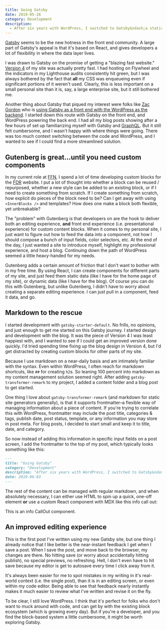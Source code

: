 ```yaml
---
title: Going Gatsby
date: 2019-05-26
category: Development
description:
  - After six years with WordPress, I switched to Gatsby&ndash;a static site generator.
---
```


[Gatsby](https://www.gatsbyjs.org/) seems to be the new hotness in the front end community. A large part of Gatsby's appeal is that it's based on React, and gives developers a lot of flexibility in where the data layer lives.

I was drawn to Gatsby on the promise of getting a "blazing fast website." [Version 4](https://github.com/carrieforde/carrieforde-theme) of my site was actually pretty fast. I had hosting on Flywheel and the indicators in my Lighthouse audits consistently hit green, but I was always bothered by the fact that **all** my CSS was enqueueing even if significant portions of it weren't used. Clearly, this is less important on a small personal site than it is, say, a large enterprise site, but it still bothered me.

Another thing about Gatsby that piqued my interest were folks like [Zac Gordon](https://twitter.com/zgordon) who is [using Gatsby as a front end with the WordPress as the backend](https://github.com/zgordon/tabor-gatsby-theme). I started down this route with Gatsby on the front end, and WordPress powering the back end. I had all my blog posts showing after a few hours of set up familiarizing myself with Gatsby and [GraphQL](https://graphql.org/). But it still felt cumbersome, and I wasn't happy with where things were going. There was too much context switching between the code and WordPress, and I wanted to see if I could find a more streamlined solution.

## Gutenberg is great&hellip;until you need custom components

In my current role at [FFN](https://freedomfinancialnetwork.com), I spend a lot of time developing custom blocks for the [FDR](https://www.freedomdebtrelief.com) website. I put a lot of thought into whether a block can be reused / repurposed, whether a new style can be added to an existing block, or if I need to create something from scratch. If I create something from scratch, how explicit do pieces of the block need to be? Can I get away with using `<InnerBlocks />` and templates? How does one make a block both flexible, yet unbreakable?

The "problem" with Gutenberg is that developers on are the hook to deliver both an editing experience, **and** front end experience (i.e. presentational experience) for custom content blocks. When it comes to my personal site, I just want to figure out how to feed the data into a component, not how I should compose a bunch of input fields, color selectors, etc. At the end of the day, I just wanted a site to introduce myself, highlight my professional experience, and host a blog. Continuing down the path of WordPress seemed a little heavy-handed for my needs.

Gutenberg adds a certain amount of friction that I don't want to bother with in my free time. By using React, I can create components for different parts of my site, and just feed them static data (like I have for the home page of my site), or dynamic data (like I have for the blog). Of course you can do this with Gutenberg, but unlike Gutenberg, I didn't have to worry about creating a separate editing experience. I can just pull in a component, feed it data, and go.

## Markdown to the rescue

I started development with `gatsby-starter-default`. No frills, no opinions, and just enough to get me started on this Gatsby journey. I started design and development with the blog. It was the piece of Version 4 I was least happiest with, and I wanted to see if I could get an improved version done quickly. I'd tried spending time fixing up the blog design in Version 4, but I'd get distracted by creating custom blocks for other parts of my site.

Because I use markdown on a near-daily basis and am intimately familiar with the syntax. Even within WordPress, I often reach for markdown shortcuts, like `##` for creating `h2`s. So leaning 100 percent into markdown as my content management solution seemed right. After adding `gatsby-transformer-remark` to my project, I added a content folder and a blog post to get started.

One thing I love about `gatsby-transformer-remark` (and markdown for static site generators generally), is that it supports frontmatter&ndash;a flexible way of managing information about a piece of content. If you're trying to correlate this with WordPress, frontmatter may include the post title, categories & tags, publish date, post status, template, or any information you may store in post meta. For blog posts, I decided to start small and keep it to title, date, and category.

So now instead of adding this information in specific input fields on a post screen, I add the frontmatter to the top of my post, which typically looks something like this:

```md
---
title: "Going Gatsby"
category: "Development"
description: "After six years with WordPress, I switched to Gatsby&ndash;a static site generator."
date: 2019-06-03
---
```

The rest of the content can be managed with regular markdown, and when absolutely necessary, I can either use HTML to spin up a quick, one-off element **or** use a custom React component with MDX like this info call out:

<CallOut type="info">This is an info CallOut component.</CallOut>

## An improved editing experience

This is the first post I've written using my new Gatsby site, but one thing I already notice that I like better is the near-instant feedback I get when I save a post. When I save the post, and move back to the browser, my changes are there. No hitting save (or worry about accidentally hitting publish), no special previews, no refreshing. Hell, I don't even have to hit save because my editor is get to autosave every time I click away from it.

It's always been easier for me to spot mistakes in my writing in it's real-world context (i.e. the single post), than it is in an editing screen, or even within my code editor. Being able to see that feedback nearly instantly makes it much easier to review what I've written and revise it on the fly.

To be clear, I still love WordPress. I think that it's perfect for folks who don't want to muck around with code, and can get by with the existing block ecosystem (which is growing every day). But if you're a developer, and you find the block-based system a little cumbersome, it might be worth exploring Gatsby.
